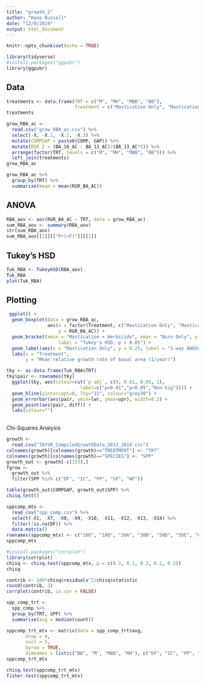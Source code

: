 ```yaml
---
title: "growth_2"
author: "Kane Russell"
date: "12/9/2019"
output: html_document
---
```


```r
knitr::opts_chunk$set(echo = TRUE)
```

```r
library(tidyverse)
#install.packages("ggpubr")
library(ggpubr)
```

## Data

```r
treatments <- data.frame(TRT = c("M", "MH", "MBB", "BB"), 
                         Treatment = c("Mastication Only", "Mastication + Herbicide", "Mastication + Burn", "Burn Only" ))
treatments

grow_RBA_ac <- 
  read.csv("grow_RBA_ac.csv") %>% 
  select(-X, -X.1, -X.2, -X.3) %>% 
  mutate(COMPGAP = paste0(COMP, GAP)) %>% 
  mutate(RGR_2 = (BA_18_AC - BA_13_AC)/(BA_13_AC*5)) %>% 
  arrange(factor(TRT, levels = c("M", "MH", "MBB", "BB"))) %>% 
  left_join(treatments)
grow_RBA_ac
```

```r
grow_RBA_ac %>% 
  group_by(TRT) %>% 
  summarise(mean = mean(RGR_BA_AC))
```

## ANOVA

```r
RBA_aov <- aov(RGR_BA_AC ~ TRT, data = grow_RBA_ac)
sum_RBA_aov <- summary(RBA_aov)
str(sum_RBA_aov)
sum_RBA_aov[[1]][["Pr(>F)"]][[1]]
```

## Tukey's HSD

```r
Tuk_RBA <- TukeyHSD(RBA_aov)
Tuk_RBA
plot(Tuk_RBA)
```

## Plotting

```r
 ggplot() + 
  geom_boxplot(data = grow_RBA_ac, 
               aes(x = factor(Treatment, c("Mastication Only", "Mastication + Herbicide", "Mastication + Burn", "Burn Only")), 
                   y = RGR_BA_AC)) + 
  geom_bracket(xmin = "Mastication + Herbicide", xmax = "Burn Only", y.position = 0.26, 
                   label = "Tukey's HSD, p < 0.05") + 
  geom_label(aes(x = "Mastication Only", y = 0.25, label = "1-way ANOVA, \np < 0.05")) + 
  labs(x = "Treatment", 
       y = "Mean relative growth rate of basal area (1/year)")
```

```r
tky <- as.data.frame(Tuk_RBA$TRT)
tky$pair <- rownames(tky)
  ggplot(tky, aes(colour=cut(`p adj`, c(0, 0.01, 0.05, 1), 
                           label=c("p<0.01","p<0.05","Non-Sig")))) +
  geom_hline(yintercept=0, lty="11", colour="grey30") +
  geom_errorbar(aes(pair, ymin=lwr, ymax=upr), width=0.2) +
  geom_point(aes(pair, diff)) +
  labs(colour="")
  
```


Chi-Squares Analysis

```r
growth <- 
  read.csv("TAYSR_CompiledGrowthData_2013_2018.csv")
colnames(growth)[colnames(growth)=="TREATMENT"] <- "TRT"
colnames(growth)[colnames(growth)=="SPECIES"] <- "SPP"
growth_out <- growth[-c(153),]
fgrow <- 
  growth_out %>% 
  filter(SPP %in% c("DF", "IC", "PP", "SP", "WF"))

table(growth_out$COMPGAP, growth_out$SPP) %>% 
chisq.test()
```

```r
sppcomp_mtx <- 
  read_csv("spp_comp.csv") %>%
  select(-X1, -X7, -X8, -X9, -X10, -X11, -X12, -X13, -X14) %>%
  filter(!is.na(DF)) %>% 
  data.matrix()
rownames(sppcomp_mtx) <- c("10O", "10Q", "30A", "30B", "50D", "50E", "60F", "60G", "60H", "60I", "60J", "400F", "400G", "400H")
sppcomp_mtx

```


```r
#install.packages("corrplot")
library(corrplot)
chisq <- chisq.test(sppcomp_mtx, p = c(0.2, 0.2, 0.2, 0.2, 0.2))
chisq
```

```r
contrib <- 100*chisq$residuals^2/chisq$statistic
round(contrib, 3)
corrplot(contrib, is.cor = FALSE)
```



```r
spp_comp_trt <- 
  spp_comp %>% 
  group_by(TRT, SPP) %>% 
  summarise(avg = median(count))

sppcomp_trt_mtx <- matrix(data = spp_comp_trt$avg, 
       nrow = 4, 
       ncol = 5, 
       byrow = TRUE, 
       dimnames = list(c("BB", "M", "MBB", "MH"), c("DF", "IC", "PP", "SP", "WF")))
sppcomp_trt_mtx
```

```r
chisq.test(sppcomp_trt_mtx)
fisher.test(sppcomp_trt_mtx)
```

